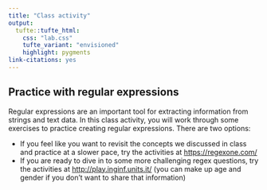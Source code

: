 ```yaml
---
title: "Class activity"
output: 
  tufte::tufte_html:
    css: "lab.css"
    tufte_variant: "envisioned"
    highlight: pygments
link-citations: yes
---
```


## Practice with regular expressions

Regular expressions are an important tool for extracting information from strings and text data. In this class activity, you will work through some exercises to practice creating regular expressions. There are two options:

* If you feel like you want to revisit the concepts we discussed in class and practice at a slower pace, try the activities at [https://regexone.com/](https://regexone.com/)
* If you are ready to dive in to some more challenging regex questions, try the activities at [http://play.inginf.units.it/](http://play.inginf.units.it/) (you can make up age and gender if you don't want to share that information)

